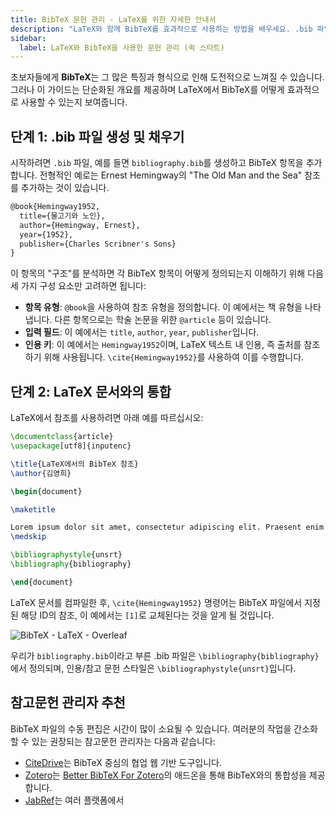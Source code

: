 ```yaml
---
title: BibTeX 문헌 관리 - LaTeX를 위한 자세한 안내서
description: "LaTeX와 함께 BibTeX를 효과적으로 사용하는 방법을 배우세요. .bib 파일 생성에서 LaTeX 문서와의 통합까지."
sidebar:
  label: LaTeX와 BibTeX을 사용한 문헌 관리 (퀵 스타트)
---
```


초보자들에게 **BibTeX**는 그 많은 특징과 형식으로 인해 도전적으로 느껴질 수 있습니다. 그러나 이 가이드는 단순화된 개요를 제공하며 LaTeX에서 BibTeX를 어떻게 효과적으로 사용할 수 있는지 보여줍니다.



<CiteDrive /> 

## 단계 1: .bib 파일 생성 및 채우기

시작하려면 `.bib` 파일, 예를 들면 `bibliography.bib`를 생성하고 BibTeX 항목을 추가합니다. 전형적인 예로는 Ernest Hemingway의 "The Old Man and the Sea" 참조를 추가하는 것이 있습니다.

```latex
@book{Hemingway1952,
  title={물고기와 노인},
  author={Hemingway, Ernest},
  year={1952},
  publisher={Charles Scribner's Sons}
}
```

이 항목의 "구조"를 분석하면 각 BibTeX 항목이 어떻게 정의되는지 이해하기 위해 다음 세 가지 구성 요소만 고려하면 됩니다:

- **항목 유형**: `@book`을 사용하여 참조 유형을 정의합니다. 이 예에서는 책 유형을 나타냅니다. 다른 항목으로는 학술 논문을 위한 `@article` 등이 있습니다.
- **입력 필드**: 이 예에서는 `title`, `author`, `year`, `publisher`입니다.
- **인용 키**: 이 예에서는 `Hemingway1952`이며, LaTeX 텍스트 내 인용, 즉 출처를 참조하기 위해 사용됩니다. `\cite{Hemingway1952}`를 사용하여 이를 수행합니다.

## 단계 2: LaTeX 문서와의 통합

LaTeX에서 참조를 사용하려면 아래 예를 따르십시오:

```latex
\documentclass{article}
\usepackage[utf8]{inputenc}

\title{LaTeX에서의 BibTeX 참조}
\author{김영희}

\begin{document}

\maketitle

Lorem ipsum dolor sit amet, consectetur adipiscing elit. Praesent enim urna, dapibus et bibendum vel, consectetur et turpis. Cras a molestie nulla. \cite{Hemingway1952}
\medskip

\bibliographystyle{unsrt}
\bibliography{bibliography}

\end{document}
```

LaTeX 문서를 컴파일한 후, `\cite{Hemingway1952}` 명령어는 BibTeX 파일에서 지정된 해당 ID의 참조, 이 예에서는 `[1]`로 교체된다는 것을 알게 될 것입니다.

![BibTeX - LaTeX - Overleaf](@assets/images/tutorial/LaTeX_Overleaf_BibTeX-Example.png)

우리가 `bibliography.bib`이라고 부른 .bib 파일은 `\bibliography{bibliography}`에서 정의되며, 인용/참고 문헌 스타일은 `\bibliographystyle{unsrt}`입니다.

## 참고문헌 관리자 추천

BibTeX 파일의 수동 편집은 시간이 많이 소요될 수 있습니다. 여러분의 작업을 간소화할 수 있는 권장되는 참고문헌 관리자는 다음과 같습니다:

- [CiteDrive](https://www.citedrive.com/)는 BibTeX 중심의 협업 웹 기반 도구입니다.
- [Zotero](https://www.zotero.org/)는 [Better BibTeX For Zotero](https://retorque.re/zotero-better-bibtex/)의 애드온을 통해 BibTeX와의 통합성을 제공합니다.
- [JabRef](https://www.jabref.org/)는 여러 플랫폼에서